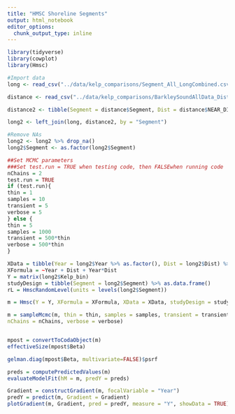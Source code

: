 ```yaml
---
title: "HMSC Shoreline Segments"
output: html_notebook
editor_options: 
  chunk_output_type: inline
---
```


```r
library(tidyverse)
library(cowplot)
library(Hmsc)

#Import data
long <- read_csv("../data/kelp_comparisons/Segment_All_LongCombined.csv")

distance <- read_csv("../data/kelp_comparisons/BarkleySoundAllData_Distance.csv")

distance2 <- tibble(Segment = distance$Segment, Dist = distance$NEAR_DIST_KM)

long2 <- left_join(long, distance2, by = "Segment")

#Remove NAs
long2 <- long2 %>% drop_na()
long2$Segment <- as.factor(long2$Segment)

##Set MCMC parameters
###Set test.run = TRUE when testing code, then FALSEwhen running code
nChains = 2
test.run = TRUE
if (test.run){
thin = 1
samples = 10
transient = 5
verbose = 5
} else {
thin = 5
samples = 1000
transient = 500*thin
verbose = 500*thin
}

XData = tibble(Year = long2$Year %>% as.factor(), Dist = long2$Dist) %>% as.data.frame()
XFormula = ~Year + Dist + Year*Dist
Y = matrix(long2$Kelp_bin)
studyDesign = tibble(Segment = long2$Segment) %>% as.data.frame()
rL = HmscRandomLevel(units = levels(long2$Segment))

m = Hmsc(Y = Y, XFormula = XFormula, XData = XData, studyDesign = studyDesign, ranLevels = list(Segment = rL), distr = "probit")

m = sampleMcmc(m, thin = thin, samples = samples, transient = transient,
nChains = nChains, verbose = verbose)


mpost = convertToCodaObject(m)
effectiveSize(mpost$Beta)

gelman.diag(mpost$Beta, multivariate=FALSE)$psrf

preds = computePredictedValues(m)
evaluateModelFit(hM = m, predY = preds)

Gradient = constructGradient(m, focalVariable = "Year")
predY = predict(m, Gradient = Gradient)
plotGradient(m, Gradient, pred = predY, measure = "Y", showData = TRUE)

```

